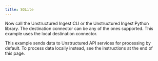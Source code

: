 ```yaml
---
title: SQLite
---
```



<NewDocument />


<SharedContentSQLite/>

Now call the Unstructured Ingest CLI or the Unstructured Ingest Python library. The destination connector can be any of the ones supported. This example uses the local destination connector.

This example sends data to Unstructured API services for processing by default. To process data locally instead, see the instructions at the end of this page.


<CodeGroup>
  <SQLiteSh />
  <SQLitePyV2 />
</CodeGroup>


<SharedPartitionByAPIOSS/>
